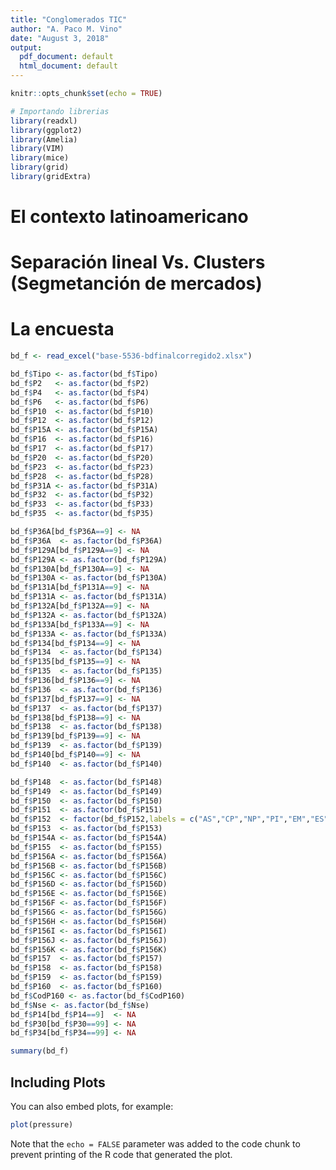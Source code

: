 ```yaml
---
title: "Conglomerados TIC"
author: "A. Paco M. Vino"
date: "August 3, 2018"
output:
  pdf_document: default
  html_document: default
---
```


```r
knitr::opts_chunk$set(echo = TRUE)
```


```r
# Importando librerias 
library(readxl)
library(ggplot2)
library(Amelia)
library(VIM)
library(mice)
library(grid)
library(gridExtra)

```

# El contexto latinoamericano
# Separación lineal Vs. Clusters (Segmetanción de mercados)

# La encuesta

```r
bd_f <- read_excel("base-5536-bdfinalcorregido2.xlsx")
```
```r
bd_f$Tipo <- as.factor(bd_f$Tipo)
bd_f$P2   <- as.factor(bd_f$P2)
bd_f$P4   <- as.factor(bd_f$P4)
bd_f$P6   <- as.factor(bd_f$P6)
bd_f$P10  <- as.factor(bd_f$P10)
bd_f$P12  <- as.factor(bd_f$P12)
bd_f$P15A <- as.factor(bd_f$P15A)
bd_f$P16  <- as.factor(bd_f$P16)
bd_f$P17  <- as.factor(bd_f$P17)
bd_f$P20  <- as.factor(bd_f$P20)
bd_f$P23  <- as.factor(bd_f$P23)
bd_f$P28  <- as.factor(bd_f$P28)
bd_f$P31A <- as.factor(bd_f$P31A) 
bd_f$P32  <- as.factor(bd_f$P32)
bd_f$P33  <- as.factor(bd_f$P33)
bd_f$P35  <- as.factor(bd_f$P35)

bd_f$P36A[bd_f$P36A==9] <- NA
bd_f$P36A  <- as.factor(bd_f$P36A)
bd_f$P129A[bd_f$P129A==9] <- NA
bd_f$P129A <- as.factor(bd_f$P129A)
bd_f$P130A[bd_f$P130A==9] <- NA
bd_f$P130A <- as.factor(bd_f$P130A)
bd_f$P131A[bd_f$P131A==9] <- NA
bd_f$P131A <- as.factor(bd_f$P131A)
bd_f$P132A[bd_f$P132A==9] <- NA
bd_f$P132A <- as.factor(bd_f$P132A)
bd_f$P133A[bd_f$P133A==9] <- NA
bd_f$P133A <- as.factor(bd_f$P133A)
bd_f$P134[bd_f$P134==9] <- NA
bd_f$P134  <- as.factor(bd_f$P134)
bd_f$P135[bd_f$P135==9] <- NA
bd_f$P135  <- as.factor(bd_f$P135)
bd_f$P136[bd_f$P136==9] <- NA
bd_f$P136  <- as.factor(bd_f$P136)
bd_f$P137[bd_f$P137==9] <- NA
bd_f$P137  <- as.factor(bd_f$P137)
bd_f$P138[bd_f$P138==9] <- NA
bd_f$P138  <- as.factor(bd_f$P138)
bd_f$P139[bd_f$P139==9] <- NA
bd_f$P139  <- as.factor(bd_f$P139)
bd_f$P140[bd_f$P140==9] <- NA
bd_f$P140  <- as.factor(bd_f$P140)

bd_f$P148  <- as.factor(bd_f$P148)
bd_f$P149  <- as.factor(bd_f$P149)
bd_f$P150  <- as.factor(bd_f$P150)
bd_f$P151  <- as.factor(bd_f$P151)
bd_f$P152  <- factor(bd_f$P152,labels = c("AS","CP","NP","PI","EM","ES","AC","RJ","SB","SN"))
bd_f$P153  <- as.factor(bd_f$P153)
bd_f$P154A <- as.factor(bd_f$P154A)
bd_f$P155  <- as.factor(bd_f$P155)
bd_f$P156A <- as.factor(bd_f$P156A)
bd_f$P156B <- as.factor(bd_f$P156B)
bd_f$P156C <- as.factor(bd_f$P156C)
bd_f$P156D <- as.factor(bd_f$P156D)
bd_f$P156E <- as.factor(bd_f$P156E)
bd_f$P156F <- as.factor(bd_f$P156F)
bd_f$P156G <- as.factor(bd_f$P156G)
bd_f$P156H <- as.factor(bd_f$P156H)
bd_f$P156I <- as.factor(bd_f$P156I)
bd_f$P156J <- as.factor(bd_f$P156J)
bd_f$P156K <- as.factor(bd_f$P156K)
bd_f$P157  <- as.factor(bd_f$P157)
bd_f$P158  <- as.factor(bd_f$P158)
bd_f$P159  <- as.factor(bd_f$P159)
bd_f$P160  <- as.factor(bd_f$P160) 
bd_f$CodP160 <- as.factor(bd_f$CodP160)
bd_f$Nse <- as.factor(bd_f$Nse)
bd_f$P14[bd_f$P14==9]  <- NA
bd_f$P30[bd_f$P30==99] <- NA
bd_f$P34[bd_f$P34==99] <- NA

```


```r
summary(bd_f)
```

## Including Plots

You can also embed plots, for example:

```r
plot(pressure)
```

Note that the `echo = FALSE` parameter was added to the code chunk to prevent printing of the R code that generated the plot.
